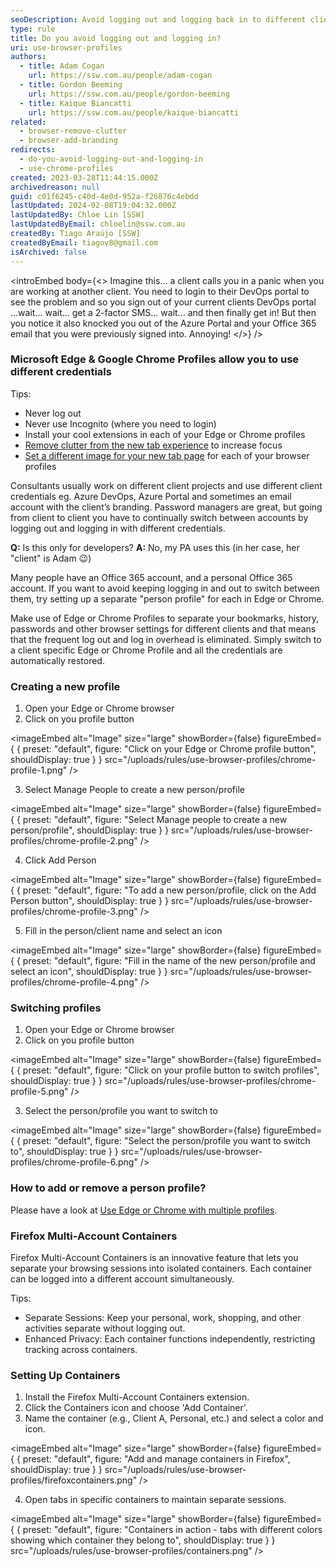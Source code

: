 ```yaml
---
seoDescription: Avoid logging out and logging back in to different client accounts by using Microsoft Edge or Google Chrome profiles.
type: rule
title: Do you avoid logging out and logging in?
uri: use-browser-profiles
authors:
  - title: Adam Cogan
    url: https://ssw.com.au/people/adam-cogan
  - title: Gordon Beeming
    url: https://ssw.com.au/people/gordon-beeming
  - title: Kaique Biancatti
    url: https://ssw.com.au/people/kaique-biancatti
related:
  - browser-remove-clutter
  - browser-add-branding
redirects:
  - do-you-avoid-logging-out-and-logging-in
  - use-chrome-profiles
created: 2023-03-28T11:44:15.000Z
archivedreason: null
guid: c01f6245-c40d-4e0d-952a-f26876c4ebdd
lastUpdated: 2024-02-08T19:04:32.000Z
lastUpdatedBy: Chloe Lin [SSW]
lastUpdatedByEmail: chloelin@ssw.com.au
createdBy: Tiago Araújo [SSW]
createdByEmail: tiagov8@gmail.com
isArchived: false
---
```


<introEmbed
  body={<>
Imagine this... a client calls you in a panic when you are working at another client. You need to login to their DevOps portal to see the problem and so you sign out of your current clients DevOps portal ...wait... wait... get a 2-factor SMS... wait... and then finally get in! But then you notice it also knocked you out of the Azure Portal and your Office 365 email that you were previously signed into. Annoying!
  </>}
/>
### Microsoft Edge & Google Chrome Profiles allow you to use different credentials

Tips:

- Never log out
- Never use Incognito (where you need to login)
- Install your cool extensions in each of your Edge or Chrome profiles
- [Remove clutter from the new tab experience](/browser-remove-clutter) to increase focus
- [Set a different image for your new tab page](/browser-add-branding) for each of your browser profiles

Consultants usually work on different client projects and use different client credentials eg. Azure DevOps, Azure Portal and sometimes an email account with the client’s branding. Password managers are great, but going from client to client you have to continually switch between accounts by logging out and logging in with different credentials.

**Q:** Is this only for developers?
**A:** No, my PA uses this (in her case, her "client" is Adam 😉)

Many people have an Office 365 account, and a personal Office 365 account. If you want to avoid keeping logging in and out to switch between them, try setting up a separate "person profile" for each in Edge or Chrome.

Make use of Edge or Chrome Profiles to separate your bookmarks, history, passwords and other browser settings for different clients and that means that the frequent log out and log in overhead is eliminated. Simply switch to a client specific Edge or Chrome Profile and all the credentials are automatically restored.

### Creating a new profile

1. Open your Edge or Chrome browser
2. Click on you profile button


<imageEmbed
  alt="Image"
  size="large"
  showBorder={false}
  figureEmbed={ {
    preset: "default",
    figure: "Click on your Edge or Chrome profile button",
    shouldDisplay: true
  } }
  src="/uploads/rules/use-browser-profiles/chrome-profile-1.png"
/>

3. Select Manage People to create a new person/profile


<imageEmbed
  alt="Image"
  size="large"
  showBorder={false}
  figureEmbed={ {
    preset: "default",
    figure: "Select Manage people to create a new person/profile",
    shouldDisplay: true
  } }
  src="/uploads/rules/use-browser-profiles/chrome-profile-2.png"
/>

4. Click Add Person


<imageEmbed
  alt="Image"
  size="large"
  showBorder={false}
  figureEmbed={ {
    preset: "default",
    figure: "To add a new person/profile, click on the Add Person button",
    shouldDisplay: true
  } }
  src="/uploads/rules/use-browser-profiles/chrome-profile-3.png"
/>

5. Fill in the person/client name and select an icon


<imageEmbed
  alt="Image"
  size="large"
  showBorder={false}
  figureEmbed={ {
    preset: "default",
    figure: "Fill in the name of the new person/profile and select an icon",
    shouldDisplay: true
  } }
  src="/uploads/rules/use-browser-profiles/chrome-profile-4.png"
/>

### Switching profiles

1. Open your Edge or Chrome browser
2. Click on you profile button


<imageEmbed
  alt="Image"
  size="large"
  showBorder={false}
  figureEmbed={ {
    preset: "default",
    figure: "Click on your profile button to switch profiles",
    shouldDisplay: true
  } }
  src="/uploads/rules/use-browser-profiles/chrome-profile-5.png"
/>

3. Select the person/profile you want to switch to


<imageEmbed
  alt="Image"
  size="large"
  showBorder={false}
  figureEmbed={ {
    preset: "default",
    figure: "Select the person/profile you want to switch to",
    shouldDisplay: true
  } }
  src="/uploads/rules/use-browser-profiles/chrome-profile-6.png"
/>

### How to add or remove a person profile?

Please have a look at [Use Edge or Chrome with multiple profiles](https://support.google.com/chrome/answer/2364824).

### Firefox Multi-Account Containers

Firefox Multi-Account Containers is an innovative feature that lets you separate your browsing sessions into isolated containers. Each container can be logged into a different account simultaneously.

Tips:

- Separate Sessions: Keep your personal, work, shopping, and other activities separate without logging out.
- Enhanced Privacy: Each container functions independently, restricting tracking across containers.

### Setting Up Containers

1. Install the Firefox Multi-Account Containers extension.
2. Click the Containers icon and choose 'Add Container'.
3. Name the container (e.g., Client A, Personal, etc.) and select a color and icon.


<imageEmbed
  alt="Image"
  size="large"
  showBorder={false}
  figureEmbed={ {
    preset: "default",
    figure: "Add and manage containers in Firefox",
    shouldDisplay: true
  } }
  src="/uploads/rules/use-browser-profiles/firefoxcontainers.png"
/>

4. Open tabs in specific containers to maintain separate sessions.


<imageEmbed
  alt="Image"
  size="large"
  showBorder={false}
  figureEmbed={ {
    preset: "default",
    figure: "Containers in action - tabs with different colors showing which container they belong to",
    shouldDisplay: true
  } }
  src="/uploads/rules/use-browser-profiles/containers.png"
/>
